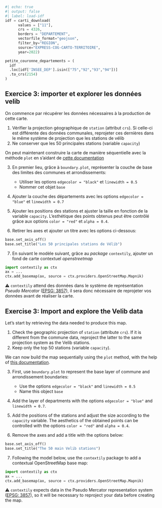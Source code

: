 ```python
#| echo: true
#| output: false
#| label: load-idf
idf = carti_download(
      values = ["11"],
      crs = 4326,
      borders = "DEPARTEMENT",
      vectorfile_format="geojson",
      filter_by="REGION",
      source="EXPRESS-COG-CARTO-TERRITOIRE",
      year=2022)

petite_couronne_departements = (
  idf
  .loc[idf['INSEE_DEP'].isin(["75","92","93","94"])]
  .to_crs(2154)
)
```

::: {.content-visible when-profile="fr"}
:::: {.callout-tip}
## Exercice 3: importer et explorer les données velib

On commence par récupérer les données nécessaires à la production
de cette carte.

1. Vérifier la projection géographique de `station` (attribut `crs`). Si celle-ci est différente des données communales, reprojeter ces
dernières dans le même système de projection que les stations de vélib
2. Ne conserver que les 50 principales stations (variable `capacity`)

On peut maintenant construire la carte de manière séquentielle avec la méthode `plot` en s'aidant de [cette documentation](https://geopandas.org/en/stable/docs/user_guide/mapping.html#maps-with-layers)

3. En premier lieu, grâce à `boundary.plot`, 
représenter la couche de base des limites des communes et arrondissements:
    + Utiliser les options `edgecolor = "black"` et `linewidth = 0.5`
    + Nommer cet objet `base`

4. Ajouter la couche des départements avec les options `edgecolor = "blue"` et `linewidth = 0.7`

5. Ajouter les positions des stations
et ajuster la taille en fonction de la variable `capacity`. L'esthétique des points obtenus peut être contrôlé grâce aux options `color = "red"` et `alpha = 0.4`.

6. Retirer les axes et ajouter un titre avec les options ci-dessous:

```python
base.set_axis_off()
base.set_title("Les 50 principales stations de Vélib")
```

7. En suivant le modèle suivant, grâce au _package_ `contextily`, ajouter un fond de carte contextuel _openstreetmap_

```python
import contextily as ctx
ax = ...
ctx.add_basemap(ax, source = ctx.providers.OpenStreetMap.Mapnik)
```

⚠️ `contextily` attend des données dans le système de représentation _Pseudo Mercator_ ([EPSG: 3857](https://epsg.io/3857)), il sera donc nécessaire de reprojeter vos données avant de réaliser la carte.


::::

:::

::: {.content-visible when-profile="en"}

:::: {.callout-tip}
## Exercise 3: Import and explore the Velib data

Let's start by retrieving the data needed to produce this map.

1. Check the geographic projection of `station` (attribute `crs`). If it is different from the commune data, reproject the latter to the same projection system as the Velib stations.
2. Keep only the top 50 stations (variable `capacity`).

We can now build the map sequentially using the `plot` method, with the help of [this documentation](https://geopandas.org/en/stable/docs/user_guide/mapping.html#maps-with-layers).

3. First, use `boundary.plot` to represent the base layer of commune and arrondissement boundaries:
    + Use the options `edgecolor = "black"` and `linewidth = 0.5`
    + Name this object `base`

4. Add the layer of departments with the options `edgecolor = "blue"` and `linewidth = 0.7`.

5. Add the positions of the stations and adjust the size according to the `capacity` variable. The aesthetics of the obtained points can be controlled with the options `color = "red"` and `alpha = 0.4`.

6. Remove the axes and add a title with the options below:

```python
base.set_axis_off()
base.set_title("The 50 main Velib stations")
```

7. Following the model below, use the `contextily` package to add a contextual OpenStreetMap base map:

```python
import contextily as ctx
ax = ...
ctx.add_basemap(ax, source = ctx.providers.OpenStreetMap.Mapnik)
```

⚠️ `contextily` expects data in the Pseudo Mercator representation system ([EPSG: 3857](https://epsg.io/3857)), so it will be necessary to reproject your data before creating the map.

::::

:::
